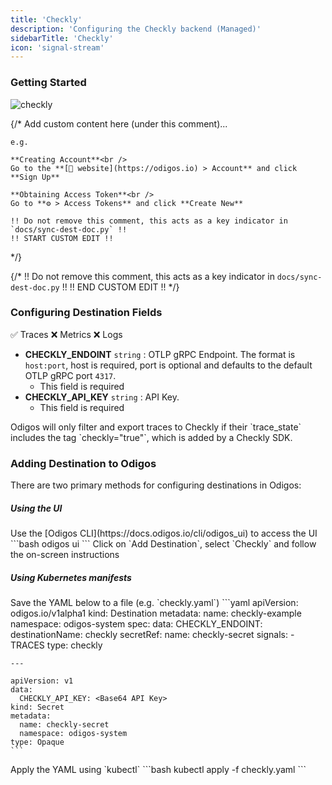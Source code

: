 ```yaml
---
title: 'Checkly'
description: 'Configuring the Checkly backend (Managed)'
sidebarTitle: 'Checkly'
icon: 'signal-stream'
---
```


### Getting Started

<img src="https://d15jtxgb40qetw.cloudfront.net/checkly.svg" alt="checkly" className="not-prose h-20" />

{/*
    Add custom content here (under this comment)...

    e.g.

    **Creating Account**<br />
    Go to the **[🔗 website](https://odigos.io) > Account** and click **Sign Up**

    **Obtaining Access Token**<br />
    Go to **⚙️ > Access Tokens** and click **Create New**

    !! Do not remove this comment, this acts as a key indicator in `docs/sync-dest-doc.py` !!
    !! START CUSTOM EDIT !!
*/}

{/*
    !! Do not remove this comment, this acts as a key indicator in `docs/sync-dest-doc.py` !!
    !! END CUSTOM EDIT !!
*/}

### Configuring Destination Fields

<Accordion title="Supported Signals:">
  ✅ Traces
  ❌ Metrics
  ❌ Logs
</Accordion>

- **CHECKLY_ENDOINT** `string` : OTLP gRPC Endpoint. The format is `host:port`, host is required, port is optional and defaults to the default OTLP gRPC port `4317`.
  - This field is required
- **CHECKLY_API_KEY** `string` : API Key.
  - This field is required

<Warning>
  Odigos will only filter and export traces to Checkly if their `trace_state` includes the tag `checkly="true"`, which is added by a Checkly SDK.
</Warning>

### Adding Destination to Odigos

There are two primary methods for configuring destinations in Odigos:

##### **Using the UI**

<Steps>
  <Step>
    Use the [Odigos CLI](https://docs.odigos.io/cli/odigos_ui) to access the UI
    ```bash
    odigos ui
    ```
  </Step>
  <Step>
    Click on `Add Destination`, select `Checkly` and follow the on-screen instructions
  </Step>
</Steps>

##### **Using Kubernetes manifests**

<Steps>
  <Step>
    Save the YAML below to a file (e.g. `checkly.yaml`)
    ```yaml
    apiVersion: odigos.io/v1alpha1
    kind: Destination
    metadata:
      name: checkly-example
      namespace: odigos-system
    spec:
      data:
        CHECKLY_ENDOINT: <OTLP gRPC Endpoint>
      destinationName: checkly
      secretRef:
        name: checkly-secret
      signals:
      - TRACES
      type: checkly

    ---

    apiVersion: v1
    data:
      CHECKLY_API_KEY: <Base64 API Key>
    kind: Secret
    metadata:
      name: checkly-secret
      namespace: odigos-system
    type: Opaque
    ```
  </Step>
  <Step>
    Apply the YAML using `kubectl`
    ```bash
    kubectl apply -f checkly.yaml
    ```
  </Step>
</Steps>